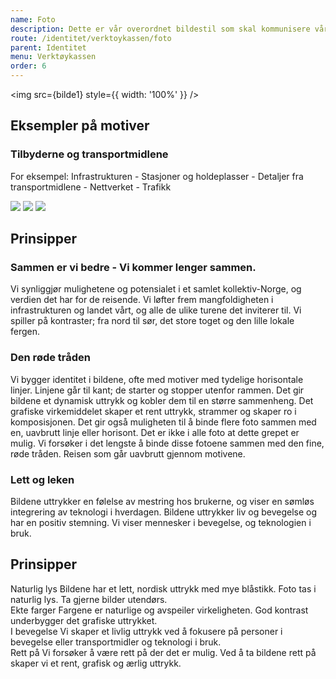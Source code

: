 ```yaml
---
name: Foto
description: Dette er vår overordnet bildestil som skal kommunisere våre verdier og Enturs personlighet.
route: /identitet/verktoykassen/foto
parent: Identitet
menu: Verktøykassen
order: 6
---
```



<PageHeader></PageHeader>

<img src={bilde1} style={{ width: '100%' }} />

## Eksempler på motiver

### Tilbyderne og transportmidlene

For eksempel: Infrastrukturen - Stasjoner og holdeplasser - Detaljer fra transportmidlene - Nettverket - Trafikk

<GridContainer spacing="large">
  <GridItem small={6} medium={4}>
    <img src={bilde2} style={{ width: '100%' }} />
  </GridItem>
  <GridItem small={6} medium={4}>
    <img src={bilde3} style={{ width: '100%' }} />
  </GridItem>
  <GridItem small={6} medium={4}>
    <img src={bilde4} style={{ width: '100%' }} />
  </GridItem>
</GridContainer>

## Prinsipper

### Sammen er vi bedre - Vi kommer lenger sammen.

Vi synliggjør mulighetene og potensialet i et samlet kollektiv-Norge, og verdien det har for de reisende.
Vi løfter frem mangfoldigheten i infrastrukturen og landet vårt, og alle de ulike turene det inviterer til.
Vi spiller på kontraster; fra nord til sør, det store toget og den lille lokale fergen.

### Den røde tråden

Vi bygger identitet i bildene, ofte med motiver med tydelige horisontale linjer.
Linjene går til kant; de starter og stopper utenfor rammen.
Det gir bildene et dynamisk uttrykk og kobler dem til en større sammenheng.
Det grafiske virkemiddelet skaper et rent uttrykk, strammer og skaper ro i komposisjonen.
Det gir også muligheten til å binde flere foto sammen med en, uavbrutt linje eller horisont.
Det er ikke i alle foto at dette grepet er mulig. Vi forsøker i det lengste å binde disse fotoene sammen med den fine, røde tråden.
Reisen som går uavbrutt gjennom motivene.

### Lett og leken

Bildene uttrykker en følelse av mestring hos brukerne, og viser en sømløs integrering av teknologi i hverdagen.
Bildene uttrykker liv og bevegelse og har en positiv stemning.
Vi viser mennesker i bevegelse, og teknologien i bruk.

## Prinsipper

<div style={{ display: 'grid', gap: '2rem', gridTemplateColumns: '1fr' }}>
  <div style={{ background: colors.greys.grey40, padding: '1.5rem' }}>
    <StrongText>Naturlig lys</StrongText>
    <Paragraph margin="none">
      Bildene har et lett, nordisk uttrykk med mye blåstikk. Foto tas i naturlig
      lys. Ta gjerne bilder utendørs.
    </Paragraph>
  </div>
  <div style={{ background: colors.greys.grey40, padding: '1.5rem' }}>
    <StrongText>Ekte farger</StrongText>
    <Paragraph margin="none">
      Fargene er naturlige og avspeiler virkeligheten. God kontrast underbygger
      det grafiske uttrykket.
    </Paragraph>
  </div>
  <div style={{ background: colors.greys.grey40, padding: '1.5rem' }}>
    <StrongText>I bevegelse</StrongText>
    <Paragraph margin="none">
      Vi skaper et livlig uttrykk ved å fokusere på personer i bevegelse eller
      transportmidler og teknologi i bruk.
    </Paragraph>
  </div>
  <div style={{ background: colors.greys.grey40, padding: '1.5rem' }}>
    <StrongText>Rett på</StrongText>
    <Paragraph margin="none">
      Vi forsøker å være rett på der det er mulig. Ved å ta bildene rett på
      skaper vi et rent, grafisk og ærlig uttrykk.
    </Paragraph>
  </div>
</div>
